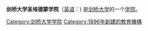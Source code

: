 {{Infobox Cambridge college
| name               = 圣埃德蒙学院
| infobox_colour     = #000099
| text_colour        = 
| link_colour        = #66CCFF
| image              = [[Image:St_Edmund's_College_crest.png|200px]]
| colours            = <td bgcolor="#000099"> </td>
<td bgcolor="#000099"> </td>
<td bgcolor="#000099"> </td>
<td bgcolor="#FFFFFF"> </td>
<td bgcolor="#66CCFF"> </td>
<td bgcolor="#66CCFF"> </td>
<td bgcolor="#FFFFFF"> </td>
<td bgcolor="#000099"> </td>
<td bgcolor="#000099"> </td>
<td bgcolor="#000099"> </td>
<td bgcolor="#FFFFFF"> </td>
<td bgcolor="#66CCFF"> </td>
<td bgcolor="#66CCFF"> </td>
<td bgcolor="#FFFFFF"> </td>
<td bgcolor="#000099"> </td>
<td bgcolor="#000099"> </td>
<td bgcolor="#000099"> </td>
| full_name          = 圣埃德蒙学院
| latin_name         = 
| latin_motto        = Per Revelationem et Rationem
| english_motto      = 通过揭露和原因
| founder            = 亨利·霍华德和阿纳托·雨果
| founder_pl         =
| named_for          = 阿宾登的圣埃德蒙
| established        = 1896
| old_names          = 圣埃德蒙宅院
| location           = [http://www.cam.ac.uk/map/v3/drawmap.cgi?mp=main;xx=1395;yy=301;mt=c;ms=75;tl=St%20Edmund%27s%20College 普莱森特山]
| women_only         = 
| mature_students    = yes
| head_label         = Master
| head               = 保罗·鲁茨教授
| undergraduates     = 100
| JCR_President      = 
| graduates          = 230
| MCR_President      = Josh M Ward
| SCR_President      = 
| sister_college     = 牛津大学格林·坦普尔顿学院
| sister_college_pl  = 
| homepage           = http://www.st-edmunds.cam.ac.uk
| boat_club          = http://www.st-edmunds.cam.ac.uk/cr/boatclub/doku.php/
}}
'''剑桥大学圣埃德蒙学院'''（[[英语|英语]]：'''{{lang|en|St Edmund's College, Cambridge}}''') 是[[剑桥大学|剑桥大学]]的一个[[剑桥大学学院列表|学院]]。

{{Univ-stub}}

{{University of Cambridge}}
{{DEFAULTSORT: St Edmund’s}}
[[Category:剑桥大学学院|Category:剑桥大学学院]]
[[Category:1896年創建的教育機構|Category:1896年創建的教育機構]]